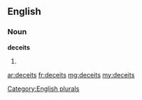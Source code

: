 ==English==

===Noun===
'''deceits'''

# {{plural of|[[deceit]]}}

[[Category:English plurals]]

[[ar:deceits]]
[[fr:deceits]]
[[mg:deceits]]
[[my:deceits]]